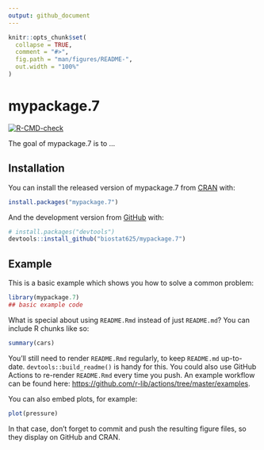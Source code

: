 ```yaml
---
output: github_document
---
```


<!-- README.md is generated from README.Rmd. Please edit that file -->

```r
knitr::opts_chunk$set(
  collapse = TRUE,
  comment = "#>",
  fig.path = "man/figures/README-",
  out.width = "100%"
)
```

# mypackage.7

<!-- badges: start -->
[![R-CMD-check](https://github.com/biostat625/mypackage.7/workflows/R-CMD-check/badge.svg)](https://github.com/biostat625/mypackage.7/actions)
<!-- badges: end -->

The goal of mypackage.7 is to ...

## Installation

You can install the released version of mypackage.7 from [CRAN](https://CRAN.R-project.org) with:

``` r
install.packages("mypackage.7")
```

And the development version from [GitHub](https://github.com/) with:

``` r
# install.packages("devtools")
devtools::install_github("biostat625/mypackage.7")
```
## Example

This is a basic example which shows you how to solve a common problem:

```r
library(mypackage.7)
## basic example code
```

What is special about using `README.Rmd` instead of just `README.md`? You can include R chunks like so:

```r
summary(cars)
```

You'll still need to render `README.Rmd` regularly, to keep `README.md` up-to-date. `devtools::build_readme()` is handy for this. You could also use GitHub Actions to re-render `README.Rmd` every time you push. An example workflow can be found here: <https://github.com/r-lib/actions/tree/master/examples>.

You can also embed plots, for example:

```r
plot(pressure)
```

In that case, don't forget to commit and push the resulting figure files, so they display on GitHub and CRAN.
